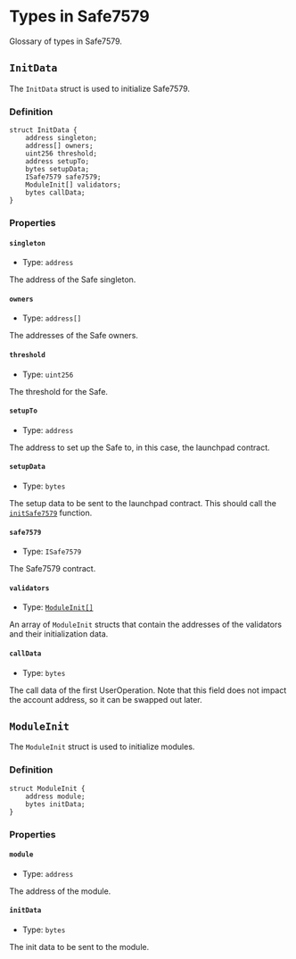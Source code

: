 # Types in Safe7579

Glossary of types in Safe7579.

## `InitData`

The `InitData` struct is used to initialize Safe7579.

### Definition

```solidity
struct InitData {
    address singleton;
    address[] owners;
    uint256 threshold;
    address setupTo;
    bytes setupData;
    ISafe7579 safe7579;
    ModuleInit[] validators;
    bytes callData;
}
```

### Properties

#### `singleton`

- Type: `address`

The address of the Safe singleton.

#### `owners`

- Type: `address[]`

The addresses of the Safe owners.

#### `threshold`

- Type: `uint256`

The threshold for the Safe.

#### `setupTo`

- Type: `address`

The address to set up the Safe to, in this case, the launchpad contract.

#### `setupData`

- Type: `bytes`

The setup data to be sent to the launchpad contract. This should call the [`initSafe7579`](/safe7579/launchpad/initSafe7579) function.

#### `safe7579`

- Type: `ISafe7579`

The Safe7579 contract.

#### `validators`

- Type: [`ModuleInit[]`](#moduleinit)

An array of `ModuleInit` structs that contain the addresses of the validators and their initialization data.

#### `callData`

- Type: `bytes`

The call data of the first UserOperation. Note that this field does not impact the account address, so it can be swapped out later.

## `ModuleInit`

The `ModuleInit` struct is used to initialize modules.

### Definition

```solidity
struct ModuleInit {
    address module;
    bytes initData;
}
```

### Properties

#### `module`

- Type: `address`

The address of the module.

#### `initData`

- Type: `bytes`

The init data to be sent to the module.
